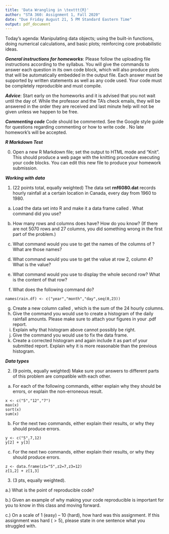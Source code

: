 ```yaml
---
title: 'Data Wrangling in \texttt{R}'
author: "STA 360: Assignment 1, Fall 2020"
date: "Due Friday August 21, 5 PM Standard Eastern Time"
output: pdf_document
---
```


Today's agenda: Manipulating data objects; using the built-in functions, doing numerical calculations, and basic plots; reinforcing core probabilistic ideas.

***General instructions for homeworks***: Please follow the uploading file instructions according to the syllabus. You will give the commands to answer each question in its own code block, which will also produce plots that will be automatically embedded in the output file. Each answer must be supported by written statements as well as any code used. Your code must be completely reproducible and must compile. 

***Advice***: Start early on the homeworks and it is advised that you not wait until the day of. While the professor and the TA's check emails, they will be answered in the order they are received and last minute help will not be given unless we happen to be free.  

***Commenting code***
Code should be commented. See the Google style guide for questions regarding commenting or how to write 
code \url{https://google.github.io/styleguide/Rguide.xml}. No late homework's will be accepted.

***R Markdown Test***

0. Open a new R Markdown file; set the output to HTML mode and "Knit". This should produce a web page with the knitting procedure executing your code blocks. You can edit this new file to produce your homework submission.

***Working with data***

1.  (22 points total, equally weighted) The data set **rnf6080.dat** records hourly rainfall at a certain location in Canada, every day from 1960 to 1980.

a. Load the data set into R and make it a data frame called \texttt{rain.df}.  What command did you use?

b. How many rows and columns does \texttt{rain.df} have?  How do you know?  (If there are not 5070 rows and 27 columns, you did something wrong in the first part of the problem.)

c. What command would you use to get the names of the columns of \texttt{rain.df}? What are those names?

d. What command would you use to get the value at row 2, column 4? What is the value?
e. What command would you use to display the whole second row?  What is the content of that row?
f.  What does the following command do?
```
names(rain.df) <- c("year","month","day",seq(0,23))
```
g.  Create a new column called \texttt{daily}, which is the sum of the 24 hourly columns.
h. Give the command you would use to create a histogram of the daily rainfall amounts.  Please make sure to attach your figures in your .pdf report. 
i. Explain why that histogram above cannot possibly be right.
j. Give the command you would use to fix the data frame.
k. Create a corrected histogram and again include it as part of your submitted report. Explain why it is
more reasonable than the previous histogram.

***Data types***

2. (9 points, equally weighted) Make sure your answers to different parts of this problem are compatible with each other.

a. For each of the following commands, either explain why they should be errors, or explain the non-erroneous result.
```
x <- c("5","12","7")
max(x)
sort(x)
sum(x)
```
b. For the next two commands, either explain their results, or why they
should produce errors.
```
y <- c("5",7,12)
y[2] + y[3]
```
c. For the next two commands, either explain their results, or why they should
produce errors.
```
z <- data.frame(z1="5",z2=7,z3=12)
z[1,2] + z[1,3]
```

3. (3 pts, equally weighted). 

a.) What is the point of reproducible code? 

b.) Given an example of why making your code reproducible is important for you to know in this class and moving forward. 

c.) On a scale of 1 (easy) -- 10 (hard), how hard was this assignment. If this assignment was hard ($>5$), please state in one sentence what you struggled with. 




